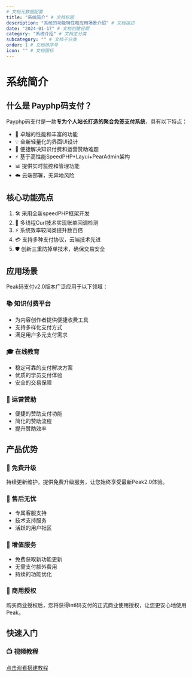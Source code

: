 ```yaml
---
# 文档元数据配置
title: "系统简介" # 文档标题
description: "系统的功能特性和应用场景介绍" # 文档描述
date: "2024-01-17" # 文档创建日期
category: "系统介绍" # 文档主分类
subcategory: "" # 文档子分类
order: 1 # 文档排序号
icon: "" # 文档图标
---
```


# 系统简介 

## 什么是 Payphp码支付？

Payphp码支付是一款**专为个人站长打造的聚合免签支付系统**，具有以下特点：

- 🚀 卓越的性能和丰富的功能
- 💡 全新轻量化的界面UI设计
- 🔧 便捷解决知识付费和运营赞助难题
- ⚡ 基于高性能SpeedPHP+Layui+PearAdmin架构
- 📊 提供实时监控和管理功能
- ☁️ 云端部署，无异地风险

## 核心功能亮点

1. 🛠️ 采用全新speedPHP框架开发
2. 🔄 多线程Curl技术实现账单回调检测
3. ⚡ 系统效率较同类提升数百倍
4. 💳 支持多种支付协议，云端技术先进
5. 🛡️ 创新三重防掉单技术，确保交易安全

## 应用场景

Peak码支付v2.0版本广泛应用于以下领域：

### 📚 知识付费平台
- 为内容创作者提供便捷收费工具
- 支持多样化支付方式
- 满足用户多元支付需求

### 🎓 在线教育
- 稳定可靠的支付解决方案
- 优质的学员支付体验
- 安全的交易保障

### 🎯 运营赞助
- 便捷的赞助支付功能
- 简化的赞助流程
- 提升赞助效率

## 产品优势

### 💫 免费升级
持续更新维护，提供免费升级服务，让您始终享受最新Peak2.0体验。

### 🛟 售后无忧
- 专属客服支持
- 技术支持服务
- 活跃的用户社区

### 🎁 增值服务
- 免费获取新功能更新
- 无需支付额外费用
- 持续的功能优化

### 📜 商用授权
购买商业授权后，您将获得intl码支付的正式商业使用授权，让您更安心地使用Peak。

## 快速入门

### 📺 视频教程
[点击观看搭建教程](https://b23.tv/u5dgVSE)

